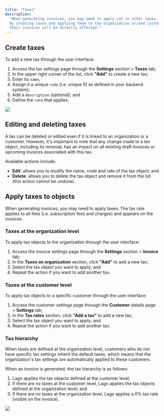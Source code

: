 ```yaml
---
title: "Taxes"
description:
  "When generating invoices, you may need to apply vat or other taxes.
  By creating taxes and applying them to the organization or/and customers, 
  their invoices will be directly affected."
---
```


## Create taxes[](#create-taxes "Direct link to heading")

To add a new tax through the user interface:

1. Access the tax settings page through the **Settings** section > **Taxes** tab;
2. In the upper right corner of the list, click **"Add"** to create a new tax;
3. Enter its `name`;
4. Assign it a unique `code` (i.e. unique ID as defined in your backend system);
5. Add a `description` *(optional)*; and
6. Define the `rate` that applies.

<Frame caption="Create a tax in the settings">
  <img src="/guide/invoicing/images/create-tax.png" />
</Frame>

## Editing and deleting taxes[](#edit-delete-taxes "Direct link to heading")

A tax can be deleted or edited even if it is linked to an organization or a customer. 
However, it's important to note that any change made to a tax object, including its removal, has an impact on all existing draft invoices or upcoming invoices associated with this tax.

Available actions include:
- **Edit**: allows you to modify the name, code and rate of the tax object; and
- **Delete**: allows you to delete the tax object and remove it from the list (this action cannot be undone).

## Apply taxes to objects
When generating invoices, you may need to apply taxes. 
The tax rate applies to all fees (i.e. subscription fees and charges) and appears on the invoices.

### Taxes at the organization level

To apply tax objects to the organization through the user interface:
1. Access the invoice settings page through the **Settings** section > **Invoice** tab;
2. In the **Taxes on organization** section, click **"Add"** to add a new tax;
3. Select the tax object you want to apply; and
4. Repeat the action if you want to add another tax.

### Taxes at the customer level

To apply tax objects to a specific customer through the user interface:
1. Access the customer settings page through the **Customer** details page > **Settings** tab;
2. In the **Tax rates** section, click **"Add a tax"** to add a new tax;
3. Select the tax object you want to apply; and
4. Repeat the action if you want to add another tax.

### Tax hierarchy
When taxes are defined at the organization level, customers who do not have specific tax settings inherit the default taxes, which means that the organization's tax settings are automatically applied to these customers.

When an invoice is generated, the tax hierarchy is as follows:
1. Lago applies the tax objects defined at the customer level;
2. If there are no taxes at the customer level, Lago applies the tax objects defined at the organization level; and
3. If there are no taxes at the organization level, Lago applies a 0% tax rate (visible on the invoice).

<Frame caption="Tax hierarchy">
  <img src="/guide/invoicing/images/tax-hierarchy.png" />
</Frame>